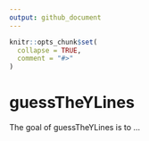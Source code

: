 ```yaml
---
output: github_document
---
```


<!-- README.md is generated from README.Rmd. Please edit that file -->

```r
knitr::opts_chunk$set(
  collapse = TRUE,
  comment = "#>"
)
```

# guessTheYLines

<!-- badges: start -->
<!-- badges: end -->

The goal of guessTheYLines is to ...

